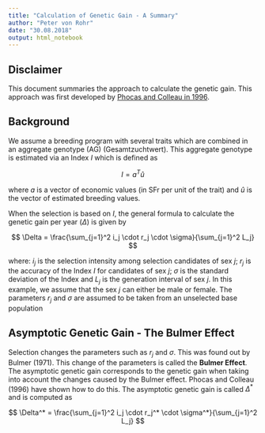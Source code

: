 ```yaml
---
title: "Calculation of Genetic Gain - A Summary"
author: "Peter von Rohr"
date: "30.08.2018"
output: html_notebook
---
```


## Disclaimer
This document summaries the approach to calculate the genetic gain. This approach was first developed by [Phocas and Colleau in 1996](https://link.springer.com/article/10.1007%2FBF00225759). 


## Background
We assume a breeding program with several traits which are combined in an aggregate genotype (AG) (Gesamtzuchtwert). This aggregate genotype is estimated via an Index $I$ which is defined as 

$$I = a^T\hat{u}$$

where $a$ is a vector of economic values (in SFr per unit of the trait) and $\hat{u}$ is the vector of estimated breeding values. 

When the selection is based on $I$, the general formula to calculate the genetic gain per year ($\Delta$) is given by

$$
\Delta = \frac{\sum_{j=1}^2 i_j \cdot r_j \cdot \sigma}{\sum_{j=1}^2 L_j}
$$

where: $i_j$ is the selection intensity among selection candidates of sex $j$; $r_j$ is the accuracy of the Index $I$ for candidates of sex $j$; $\sigma$ is the standard deviation of the Index and $L_j$ is the generation interval of sex $j$. In this example, we assume that the sex $j$ can either be male or female. The parameters $r_j$ and $\sigma$ are assumed to be taken from an unselected base population


## Asymptotic Genetic Gain - The Bulmer Effect
Selection changes the parameters such as $r_j$ and $\sigma$. This was found out by Bulmer (1971). This change of the parameters is called the __Bulmer Effect__. The asymptotic genetic gain corresponds to the genetic gain when taking into account the changes caused by the Bulmer effect. Phocas and Colleau (1996) have shown how to do this. The asymptotic genetic gain is called $\Delta^*$ and is computed as

$$
\Delta^* = \frac{\sum_{j=1}^2 i_j \cdot r_j^* \cdot \sigma^*}{\sum_{j=1}^2 L_j}
$$


